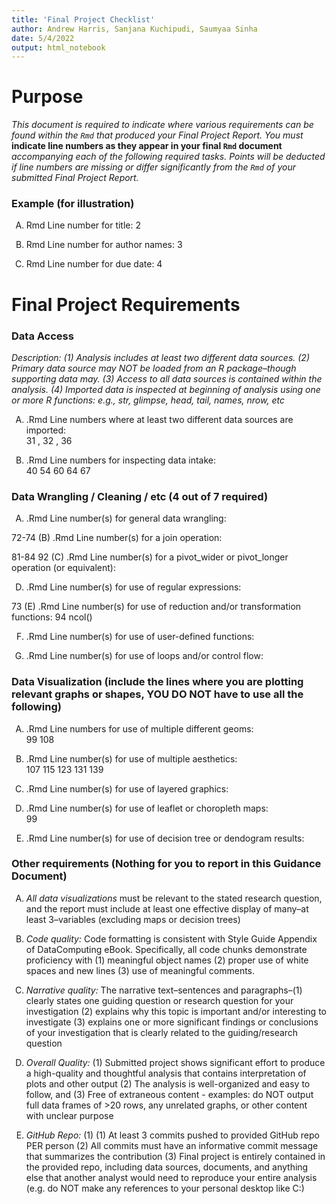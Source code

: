 ```yaml
---
title: 'Final Project Checklist'
author: Andrew Harris, Sanjana Kuchipudi, Saumyaa Sinha
date: 5/4/2022
output: html_notebook
---
```


# Purpose

*This document is required to indicate where various requirements can be found within the `Rmd` that produced your Final Project Report.  You must* **indicate line numbers as they appear in your final `Rmd` document** *accompanying each of the following required tasks. Points will be deducted if line numbers are missing or differ significantly from the `Rmd` of your submitted Final Project Report.*  

### Example (for illustration) 

(A) Rmd Line number for title: 2

(B) Rmd Line number for author names: 3

(C) Rmd Line number for due date: 4

# Final Project Requirements


### Data Access

*Description: (1) Analysis includes at least two different data sources. (2) Primary data source may NOT be loaded from an R package--though supporting data may. (3) Access to all data sources is contained within the analysis. (4) Imported data is inspected at beginning of analysis using one or more R functions: e.g., str, glimpse, head, tail, names, nrow, etc*

(A) .Rmd Line numbers where at least two different data sources are imported:  
31 , 32 , 36

(B) .Rmd Line numbers for inspecting data intake:  
40 54 60 64 67

### Data Wrangling / Cleaning / etc (4 out of 7 required)


(A) .Rmd Line number(s) for general data wrangling: 

72-74 
(B) .Rmd Line number(s) for a join operation: 

81-84 92
(C) .Rmd Line number(s) for a pivot_wider or pivot_longer operation (or equivalent):


(D) .Rmd Line number(s) for use of regular expressions: 

73
(E) .Rmd Line number(s) for use of reduction and/or transformation functions: 
 94 ncol()

(F) .Rmd Line number(s) for use of user-defined functions: 


(G) .Rmd Line number(s) for use of loops and/or control flow: 





### Data Visualization (include the lines where you are plotting relevant graphs or shapes, YOU DO NOT have to use all the following)


(A) .Rmd Line numbers for use of multiple different geoms:  
99 108
(B) .Rmd Line number(s) for use of multiple aesthetics:  
107 115 123 131 139
(C) .Rmd Line number(s) for use of layered graphics:  

(D) .Rmd Line number(s) for use of leaflet or choropleth maps:  
99
(E) .Rmd Line number(s) for use of decision tree or dendogram results:    




### Other requirements (Nothing for you to report in this Guidance Document)

(A) *All data visualizations* must be relevant to the stated research question, and the report must include at least one effective display of many--at least 3--variables (excluding maps or decision trees)

(B) *Code quality:* Code formatting is consistent with Style Guide Appendix of DataComputing eBook. Specifically, all code chunks demonstrate proficiency with (1) meaningful object names (2) proper use of white spaces and new lines (3) use of meaningful comments.

(C) *Narrative quality:* The narrative text--sentences and paragraphs--(1) clearly states one guiding question or research question for your investigation (2) explains why this topic is important and/or interesting to investigate (3) explains one or more significant findings or conclusions of your investigation that is clearly related to the guiding/research question

(D) *Overall Quality:* (1) Submitted project shows significant effort to produce a high-quality and thoughtful analysis that contains interpretation of plots and other output  (2) The analysis is well-organized and easy to follow, and (3) Free of extraneous content - examples: do NOT output full data frames of >20 rows, any unrelated graphs, or other content with unclear purpose

(E) *GitHub Repo:* (1) (1) At least 3 commits pushed to provided GitHub repo PER person (2) All commits must have an informative commit message that summarizes the contribution (3) Final project is entirely contained in the provided repo, including data sources, documents, and anything else that another analyst would need to reproduce your entire analysis (e.g. do NOT make any references to your personal desktop like C:\Users\Omar\STAT184)


